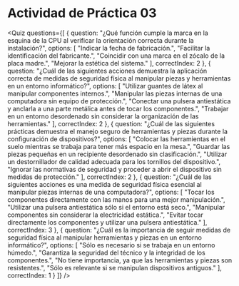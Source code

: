 # Actividad de Práctica 03

<Quiz questions={[
  {
    question: "¿Qué función cumple la marca en la esquina de la CPU al verificar la orientación correcta durante la instalación?",
    options: [
      "Indicar la fecha de fabricación.",
      "Facilitar la identificación del fabricante.",
      "Coincidir con una marca en el zócalo de la placa madre.",
      "Mejorar la estética del sistema."
    ],
    correctIndex: 2
  },
  {
    question: "¿Cuál de las siguientes acciones demuestra la aplicación correcta de medidas de seguridad física al manipular piezas y herramientas en un entorno informático?",
    options: [
      "Utilizar guantes de látex al manipular componentes internos.",
      "Manipular las piezas internas de una computadora sin equipo de protección.",
      "Conectar una pulsera antiestática y anclarla a una parte metálica antes de tocar los componentes.",
      "Trabajar en un entorno desordenado sin considerar la organización de las herramientas."
    ],
    correctIndex: 2
  },
  {
    question: "¿Cuál de las siguientes prácticas demuestra el manejo seguro de herramientas y piezas durante la configuración de dispositivos?",
    options: [
      "Colocar las herramientas en el suelo mientras se trabaja para tener más espacio en la mesa.",
      "Guardar las piezas pequeñas en un recipiente desordenado sin clasificación.",
      "Utilizar un destornillador de calidad adecuada para los tornillos del dispositivo.",
      "Ignorar las normativas de seguridad y proceder a abrir el dispositivo sin medidas de protección."
    ],
    correctIndex: 2
  },
  {
    question: "¿Cuál de las siguientes acciones es una medida de seguridad física esencial al manipular piezas internas de una computadora?",
    options: [
      "Tocar los componentes directamente con las manos para una mejor manipulación.",
      "Utilizar una pulsera antiestática sólo si el entorno está seco.",
      "Manipular componentes sin considerar la electricidad estática.",
      "Evitar tocar directamente los componentes y utilizar una pulsera antiestática."
    ],
    correctIndex: 3
  },
  {
    question: "¿Cuál es la importancia de seguir medidas de seguridad física al manipular herramientas y piezas en un entorno informático?",
    options: [
      "Sólo es necesario si se trabaja en un entorno húmedo.",
      "Garantiza la seguridad del técnico y la integridad de los componentes.",
      "No tiene importancia, ya que las herramientas y piezas son resistentes.",
      "Sólo es relevante si se manipulan dispositivos antiguos."
    ],
    correctIndex: 1
  }
]} />